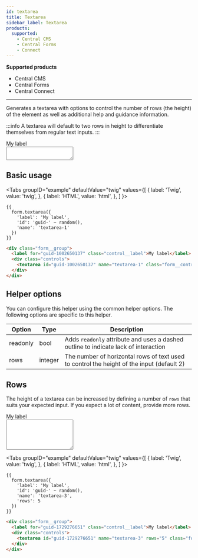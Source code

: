 ```yaml
---
id: textarea
title: Textarea
sidebar_label: Textarea
products:
  supported:
    - Central CMS
    - Central Forms
    - Connect
---
```


<div className="product-support">
  <strong>Supported products</strong>
  <ul>
    <li className="product-support--supported"><FontAwesomeIcon icon="fa-solid fa-check-circle" /> Central CMS</li>
    <li className="product-support--supported"><FontAwesomeIcon icon="fa-solid fa-check-circle" /> Central Forms</li>
    <li className="product-support--supported"><FontAwesomeIcon icon="fa-solid fa-check-circle" /> Central Connect</li>
  </ul>
</div>

----

Generates a textarea with options to control the number of rows (the height) of the element as well as additional help and guidance information.

:::info
A textarea will default to two rows in height to differentiate themselves from regular text inputs.
:::

<div className="d-example">
  <div className="form__group">
    <label htmlFor="guid-1002650137" className="control__label">My label</label>
    <div className="controls">
      <textarea id="guid-1002650137" name="textarea-1" className="form__control textarea"></textarea>
    </div>
  </div>
</div>

## Basic usage

<Tabs
  groupID="example"
  defaultValue="twig"
  values={[
    { label: 'Twig', value: 'twig', },
    { label: 'HTML', value: 'html', },
  ]
}>
<TabItem value="twig">

```twig
{{
  form.textarea({
    'label': 'My label',
    'id': 'guid-' ~ random(),
    'name': 'textarea-1'
  })
}}
```

</TabItem>
<TabItem value="html">

```html
<div class="form__group">
  <label for="guid-1002650137" class="control__label">My label</label>
  <div class="controls">
    <textarea id="guid-1002650137" name="textarea-1" class="form__control textarea"></textarea>
  </div>
</div>
```

</TabItem>
</Tabs>

## Helper options

You can configure this helper using the common helper options. The following options are specific to this helper.

| Option | Type | Description |
| ------ | ---- | ----------- |
| readonly | bool | Adds `readonly` attribute and uses a dashed outline to indicate lack of interaction |
| rows | integer | The number of horizontal rows of text used to control the height of the input (default 2) |

## Rows

The height of a textarea can be increased by defining a number of `rows` that suits your expected input. If you expect a lot of content, provide more rows.

<div className="d-example">
  <div className="form__group">
    <label htmlFor="guid-1729276651" className="control__label">My label</label>
    <div className="controls">
      <textarea id="guid-1729276651" name="textarea-3" rows="5" className="form__control textarea"></textarea>
    </div>
  </div>
</div>

<Tabs
  groupID="example"
  defaultValue="twig"
  values={[
    { label: 'Twig', value: 'twig', },
    { label: 'HTML', value: 'html', },
  ]
}>
<TabItem value="twig">

```twig {6}
{{
  form.textarea({
    'label': 'My label',
    'id': 'guid-' ~ random(),
    'name': 'textarea-3',
    'rows': 5
  })
}}
```

</TabItem>
<TabItem value="html">

```html
<div class="form__group">
  <label for="guid-1729276651" class="control__label">My label</label>
  <div class="controls">
    <textarea id="guid-1729276651" name="textarea-3" rows="5" class="form__control textarea"></textarea>
  </div>
</div>
```

</TabItem>
</Tabs>